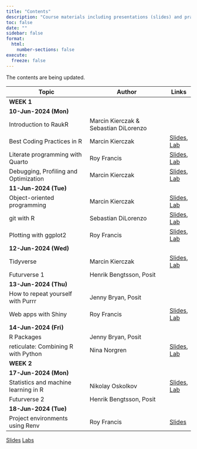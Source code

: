 ```yaml
---
title: "Contents"
description: "Course materials including presentations (slides) and practical exercises (labs)"
toc: false
date: ""
sidebar: false
format:
  html:
    number-sections: false
execute:
  freeze: false
---
```


::: {.callout-note}
The contents are being updated.
:::

:::{.contents-table .column-body-outset}

|Topic                                  |Author                                 |Links|
|---------------------------------------|---------------------------------------|-----|
|[**WEEK 1**]{.badge .badge-secondary}                                          |||
|[**10-Jun-2024 (Mon)**]{.badge .badge-secondary}                               |||
|Introduction to RaukR                  |Marcin Kierczak & Sebastian DiLorenzo  ||
|Best Coding Practices in R             |Marcin Kierczak                        |[Slides](slides/coding/index.html), [Lab](labs/coding/index.html)|
|Literate programming with Quarto       |Roy Francis                            |[Slides](slides/quarto/index.html), [Lab](labs/quarto/index.html)|
|Debugging, Profiling and Optimization  |Marcin Kierczak                        |[Slides](slides/debugging/index.html), [Lab](labs/debugging/index.html)|
|[**11-Jun-2024 (Tue)**]{.badge .badge-secondary}                               |||
|Object-oriented programming            |Marcin Kierczak                        |[Slides](slides/oop/index.html), [Lab](labs/oop/index.html)|
|git with R                             |Sebastian DiLorenzo                    |[Slides](slides/git/index.html), [Lab](labs/git/index.html)|
|Plotting with ggplot2                  |Roy Francis                            |[Slides](slides/ggplot/index.html), [Lab](labs/ggplot/index.html)|
|[**12-Jun-2024 (Wed)**]{.badge .badge-secondary}                               |||
|Tidyverse                              |Marcin Kierczak                        |[Slides](slides/tidyverse/index.html), [Lab](labs/tidyverse/index.html)|
|Futurverse 1                           |Henrik Bengtsson, Posit                ||
|[**13-Jun-2024 (Thu)**]{.badge .badge-secondary}                               |||
|How to repeat yourself with Purrr      |Jenny Bryan, Posit                     ||
|Web apps with Shiny                    |Roy Francis                            |[Slides](slides/shiny/index.html), [Lab](labs/shiny/index.html)|
|[**14-Jun-2024 (Fri)**]{.badge .badge-secondary}                               |||
|R Packages                             |Jenny Bryan, Posit                     ||
|reticulate: Combining R with Python    |Nina Norgren                           |[Slides](slides/reticulate/index.html), [Lab](labs/reticulate/index.html)|
|[**WEEK 2**]{.badge .badge-secondary}                                          |||
|[**17-Jun-2024 (Mon)**]{.badge .badge-secondary}                               |||
|Statistics and machine learning in R   |Nikolay Oskolkov                       |[Slides](slides/ml/index.html), [Lab](labs/ml/index.html)|
|Futurverse 2                           |Henrik Bengtsson, Posit                ||
|[**18-Jun-2024 (Tue)**]{.badge .badge-secondary}                               |||
|Project environments using Renv        |Roy Francis                            |[Slides](slides/r-env/index.html)|
:::

[[Slides]{.btn .btn-sm .btn-secondary}](slides/index.html) [[Labs]{.btn .btn-sm .btn-secondary}](labs/index.html) 
